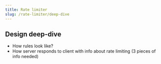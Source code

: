 ```yaml
---
title: Rate limiter
slug: /rate-limiter/deep-dive
---
```


## Design deep-dive

- How rules look like?
- How server responds to client with info about rate limiting (3 pieces of info needed)
